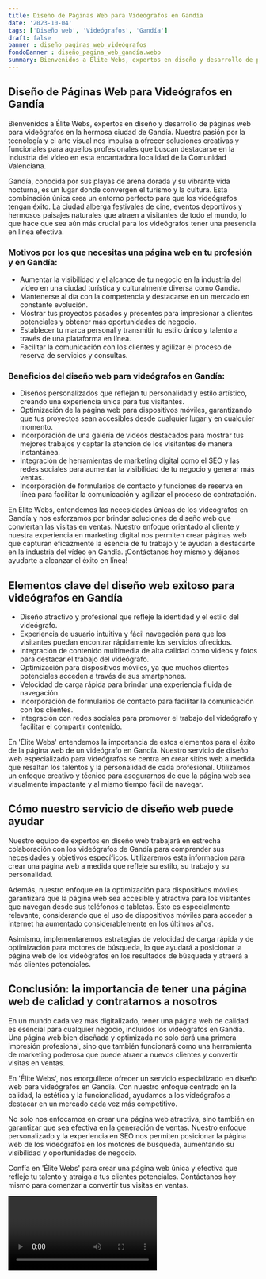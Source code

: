 ```yaml
---
title: Diseño de Páginas Web para Videógrafos en Gandía
date: '2023-10-04'
tags: ['Diseño web', 'Videógrafos', 'Gandía']
draft: false
banner : diseño_paginas_web_videógrafos
fondoBanner : diseño_pagina_web_gandía.webp
summary: Bienvenidos a Élite Webs, expertos en diseño y desarrollo de páginas web para videógrafos en la hermosa ciudad de Gandía. Nuestra pasión por la tecnología y el arte visual nos impulsa a ofrecer soluciones creativas y funcionales para aquellos profesionales que buscan destacarse en la industria del vídeo en esta encantadora localidad de la Comunidad Valenciana.
---
```


## Diseño de Páginas Web para Videógrafos en Gandía

Bienvenidos a Élite Webs, expertos en diseño y desarrollo de páginas web para videógrafos en la hermosa ciudad de Gandía. Nuestra pasión por la tecnología y el arte visual nos impulsa a ofrecer soluciones creativas y funcionales para aquellos profesionales que buscan destacarse en la industria del vídeo en esta encantadora localidad de la Comunidad Valenciana.

Gandía, conocida por sus playas de arena dorada y su vibrante vida nocturna, es un lugar donde convergen el turismo y la cultura. Esta combinación única crea un entorno perfecto para que los videógrafos tengan éxito. La ciudad alberga festivales de cine, eventos deportivos y hermosos paisajes naturales que atraen a visitantes de todo el mundo, lo que hace que sea aún más crucial para los videógrafos tener una presencia en línea efectiva.

### Motivos por los que necesitas una página web en tu profesión y en Gandía:

- Aumentar la visibilidad y el alcance de tu negocio en la industria del vídeo en una ciudad turística y culturalmente diversa como Gandía.
- Mantenerse al día con la competencia y destacarse en un mercado en constante evolución.
- Mostrar tus proyectos pasados y presentes para impresionar a clientes potenciales y obtener más oportunidades de negocio.
- Establecer tu marca personal y transmitir tu estilo único y talento a través de una plataforma en línea.
- Facilitar la comunicación con los clientes y agilizar el proceso de reserva de servicios y consultas.

### Beneficios del diseño web para videógrafos en Gandía:

- Diseños personalizados que reflejan tu personalidad y estilo artístico, creando una experiencia única para tus visitantes.
- Optimización de la página web para dispositivos móviles, garantizando que tus proyectos sean accesibles desde cualquier lugar y en cualquier momento.
- Incorporación de una galería de videos destacados para mostrar tus mejores trabajos y captar la atención de los visitantes de manera instantánea.
- Integración de herramientas de marketing digital como el SEO y las redes sociales para aumentar la visibilidad de tu negocio y generar más ventas.
- Incorporación de formularios de contacto y funciones de reserva en línea para facilitar la comunicación y agilizar el proceso de contratación.

En Élite Webs, entendemos las necesidades únicas de los videógrafos en Gandía y nos esforzamos por brindar soluciones de diseño web que conviertan las visitas en ventas. Nuestro enfoque orientado al cliente y nuestra experiencia en marketing digital nos permiten crear páginas web que capturan eficazmente la esencia de tu trabajo y te ayudan a destacarte en la industria del vídeo en Gandía. ¡Contáctanos hoy mismo y déjanos ayudarte a alcanzar el éxito en línea!

<GifSeo />

<Cta />

## Elementos clave del diseño web exitoso para videógrafos en Gandía

- Diseño atractivo y profesional que refleje la identidad y el estilo del videógrafo.
- Experiencia de usuario intuitiva y fácil navegación para que los visitantes puedan encontrar rápidamente los servicios ofrecidos.
- Integración de contenido multimedia de alta calidad como videos y fotos para destacar el trabajo del videógrafo.
- Optimización para dispositivos móviles, ya que muchos clientes potenciales acceden a través de sus smartphones.
- Velocidad de carga rápida para brindar una experiencia fluida de navegación.
- Incorporación de formularios de contacto para facilitar la comunicación con los clientes.
- Integración con redes sociales para promover el trabajo del videógrafo y facilitar el compartir contenido.

En 'Élite Webs' entendemos la importancia de estos elementos para el éxito de la página web de un videógrafo en Gandía. Nuestro servicio de diseño web especializado para videógrafos se centra en crear sitios web a medida que resaltan los talentos y la personalidad de cada profesional. Utilizamos un enfoque creativo y técnico para asegurarnos de que la página web sea visualmente impactante y al mismo tiempo fácil de navegar.

## Cómo nuestro servicio de diseño web puede ayudar

Nuestro equipo de expertos en diseño web trabajará en estrecha colaboración con los videógrafos de Gandía para comprender sus necesidades y objetivos específicos. Utilizaremos esta información para crear una página web a medida que refleje su estilo, su trabajo y su personalidad.

Además, nuestro enfoque en la optimización para dispositivos móviles garantizará que la página web sea accesible y atractiva para los visitantes que navegan desde sus teléfonos o tabletas. Esto es especialmente relevante, considerando que el uso de dispositivos móviles para acceder a internet ha aumentado considerablemente en los últimos años.

Asimismo, implementaremos estrategias de velocidad de carga rápida y de optimización para motores de búsqueda, lo que ayudará a posicionar la página web de los videógrafos en los resultados de búsqueda y atraerá a más clientes potenciales.

## Conclusión: la importancia de tener una página web de calidad y contratarnos a nosotros

En un mundo cada vez más digitalizado, tener una página web de calidad es esencial para cualquier negocio, incluidos los videógrafos en Gandía. Una página web bien diseñada y optimizada no solo dará una primera impresión profesional, sino que también funcionará como una herramienta de marketing poderosa que puede atraer a nuevos clientes y convertir visitas en ventas.

En 'Élite Webs', nos enorgullece ofrecer un servicio especializado en diseño web para videógrafos en Gandía. Con nuestro enfoque centrado en la calidad, la estética y la funcionalidad, ayudamos a los videógrafos a destacar en un mercado cada vez más competitivo.

No solo nos enfocamos en crear una página web atractiva, sino también en garantizar que sea efectiva en la generación de ventas. Nuestro enfoque personalizado y la experiencia en SEO nos permiten posicionar la página web de los videógrafos en los motores de búsqueda, aumentando su visibilidad y oportunidades de negocio.

Confía en 'Élite Webs' para crear una página web única y efectiva que refleje tu talento y atraiga a tus clientes potenciales. Contáctanos hoy mismo para comenzar a convertir tus visitas en ventas.

<Video />

<CtaBot job='Videógrafos' city='Gandía'/>

<Gmaps query='Gandía+españa+maps' />
